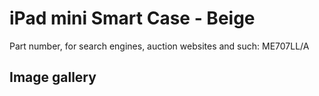 
# iPad mini Smart Case - Beige

Part number, for search engines, auction websites and such: ME707LL/A

## Image gallery

<div style={{ width: "768px" }}>
  <GalleryComponent
    images={[
      {
        original: "/everysource/ME707.png",
        thumbnail: "/everypreview/ME707.png",
      },
      {
        original: "/everysource/ME707_AV1_SILVER.png",
        thumbnail: "/everypreview/ME707_AV1_SILVER.png",
      },
      {
        original: "/everysource/ME707_AV1_SPACE_GRAY.png",
        thumbnail: "/everypreview/ME707_AV1_SPACE_GRAY.png",
      },
      {
        original: "/everysource/ME707_AV3.png",
        thumbnail: "/everypreview/ME707_AV3.png",
      },
      {
        original: "/everysource/ME707_AV4.png",
        thumbnail: "/everypreview/ME707_AV4.png",
      },
      {
        original: "/everysource/ME707_AV5.png",
        thumbnail: "/everypreview/ME707_AV5.png",
      },
      {
        original: "/everysource/ME707_AV6.png",
        thumbnail: "/everypreview/ME707_AV6.png",
      }
    ]}
  />
</div>